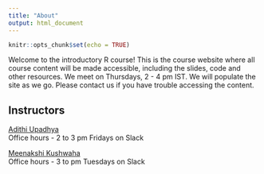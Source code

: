 ```yaml
---
title: "About"
output: html_document
---
```


```r
knitr::opts_chunk$set(echo = TRUE)
```


Welcome to the introductory R course!  This is the course website where all course content will be made accessible, including the slides, code and other resources. We meet on Thursdays, 2 - 4 pm IST. We will populate the site as we go. Please contact us if you have trouble accessing the content.


## Instructors

[Adithi Upadhya](adithirugis.rbind.io)  
Office hours - 2 to 3 pm Fridays on Slack

[Meenakshi Kushwaha](meenakshi.rbind.io)  
Office hours - 3 to  pm Tuesdays on Slack

